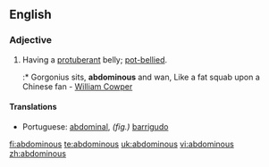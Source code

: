 ==English==

===Adjective===
{{en-adj}}

# Having a [[protuberant]] belly; [[pot-bellied]].
#:* Gorgonius sits, '''abdominous''' and wan, Like a fat squab upon a Chinese fan - [[w:William Cowper|William Cowper]]

====Translations====
{{trans-top|pot-bellied}}
* Portuguese: [[abdominal]], ''(fig.)'' [[barrigudo]]
{{trans-mid}}
{{trans-bottom}}

[[fi:abdominous]]
[[te:abdominous]]
[[uk:abdominous]]
[[vi:abdominous]]
[[zh:abdominous]]